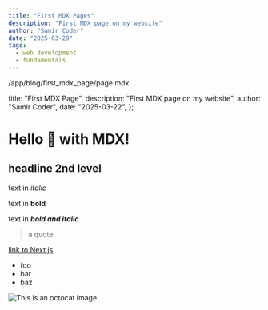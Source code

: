 ```yaml
---
title: "First MDX Pages"
description: "First MDX page on my website"
author: "Samir Coder"
date: "2025-03-29"
tags:
  - web development
  - fundamentals
---
```


/app/blog/first_mdx_page/page.mdx

  title: "First MDX Page",
  description: "First MDX page on my website",
  author: "Samir Coder",
  date: "2025-03-22",
};

# Hello 👋 with MDX!

## headline 2nd level

text in _italic_

text in **bold**

text in **_bold and italic_**

> a quote

[link to Next.js](https://nextjs.org)

- foo
- bar
- baz

![This is an octocat image](https://myoctocat.com/assets/images/base-octocat.svg "I'm the title of the octocat image")
